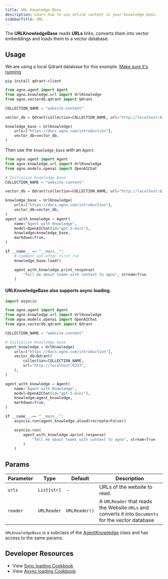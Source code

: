 ```yaml
---
title: URL Knowledge Base
description: Learn how to use online content in your knowledge base.
sidebarTitle: URL
---
```


The **URLKnowledgeBase** reads **URLs** links, converts them into vector embeddings and loads them to a vector database.

## Usage

<Note>

We are using a local Qdrant database for this example. [Make sure it's running](https://docs.agno.com/vectordb/qdrant)

</Note>

```shell
pip install qdrant-client
```

```python
from agno.agent import Agent
from agno.knowledge.url import UrlKnowledge
from agno.vectordb.qdrant import Qdrant

COLLECTION_NAME = "website-content"

vector_db = Qdrant(collection=COLLECTION_NAME, url="http://localhost:6333")

knowledge_base = UrlKnowledge(
    urls=["https://docs.agno.com/introduction"],
    vector_db=vector_db,
)
```

Then use the `knowledge_base` with an `Agent`:

```python
from agno.agent import Agent
from agno.knowledge.url import UrlKnowledge
from agno.models.openai import OpenAIChat

# Initialize knowledge base
COLLECTION_NAME = "website-content"

vector_db = Qdrant(collection=COLLECTION_NAME, url="http://localhost:6333")

knowledge_base = UrlKnowledge(
    urls=["https://docs.agno.com/introduction"],
    vector_db=vector_db,
)
agent_with_knowledge = Agent(
    name="Agent with Knowledge",
    model=OpenAIChat(id="gpt-5-mini"),
    knowledge=knowledge_base,
    markdown=True,
)

if __name__ == "__main__":
    # Comment out after first run
    knowledge_base.load()

    agent_with_knowledge.print_response(
        "Tell me about teams with context to agno", stream=True
    )
```

#### URLKnowledgeBase also supports async loading.


```python async_knowledge_base.py
import asyncio

from agno.agent import Agent
from agno.knowledge.url import UrlKnowledge
from agno.models.openai import OpenAIChat
from agno.vectordb.qdrant import Qdrant

COLLECTION_NAME = "website-content"

# Initialize knowledge base
agent_knowledge = UrlKnowledge(
    urls=["https://docs.agno.com/introduction"],
    vector_db=Qdrant(
        collection=COLLECTION_NAME,
        url="http://localhost:6333",
    ),
)

agent_with_knowledge = Agent(
    name="Agent with Knowledge",
    model=OpenAIChat(id="gpt-5-mini"),
    knowledge=agent_knowledge,
    markdown=True,
)

if __name__ == "__main__":
    asyncio.run(agent_knowledge.aload(recreate=False))

    asyncio.run(
        agent_with_knowledge.aprint_response(
            "Tell me about teams with context to agno", stream=True
        )
    )
```

## Params

| Parameter | Type               | Default             | Description                                                                           |
| --------- | ------------------ | ------------------- | ------------------------------------------------------------------------------------- |
| `urls`    | `List[str]`        | -                   | URLs of the website to read.                                                                                          |
| `reader`  | `URLReader`        | `URLReader()`       | A `URLReader` that reads the Website `URLs` and converts it into `Documents` for the vector database |

`URLKnowledgeBase` is a subclass of the [AgentKnowledge](/reference/knowledge/base) class and has access to the same params.

## Developer Resources

- View [Sync loading Cookbook](https://github.com/agno-agi/agno/tree/v2.0/cookbook/agent_concepts/knowledge/url_kb.py)
- View [Async loading Cookbook](https://github.com/agno-agi/agno/tree/v2.0/cookbook/agent_concepts/knowledge/url_kb_async.py)

